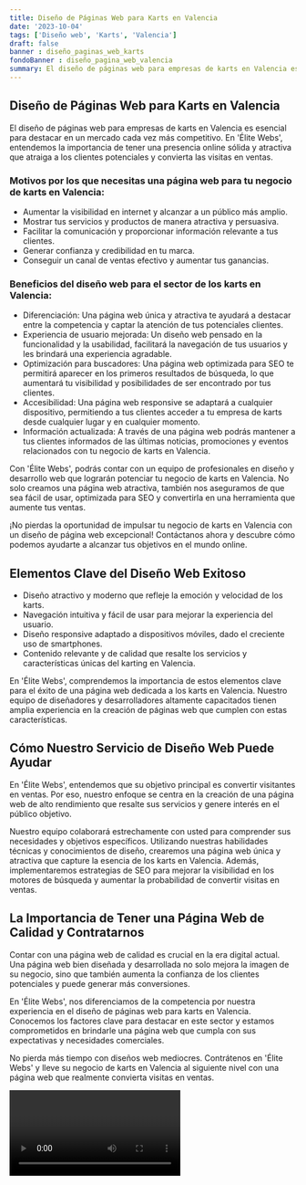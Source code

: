 ```yaml
---
title: Diseño de Páginas Web para Karts en Valencia
date: '2023-10-04'
tags: ['Diseño web', 'Karts', 'Valencia']
draft: false
banner : diseño_paginas_web_karts
fondoBanner : diseño_pagina_web_valencia
summary: El diseño de páginas web para empresas de karts en Valencia es esencial para destacar en un mercado cada vez más competitivo. En 'Élite Webs', entendemos la importancia de tener una presencia online sólida y atractiva que atraiga a los clientes potenciales y convierta las visitas en ventas.
---
```


## Diseño de Páginas Web para Karts en Valencia

El diseño de páginas web para empresas de karts en Valencia es esencial para destacar en un mercado cada vez más competitivo. En 'Élite Webs', entendemos la importancia de tener una presencia online sólida y atractiva que atraiga a los clientes potenciales y convierta las visitas en ventas.

### Motivos por los que necesitas una página web para tu negocio de karts en Valencia:

- Aumentar la visibilidad en internet y alcanzar a un público más amplio.
- Mostrar tus servicios y productos de manera atractiva y persuasiva.
- Facilitar la comunicación y proporcionar información relevante a tus clientes.
- Generar confianza y credibilidad en tu marca.
- Conseguir un canal de ventas efectivo y aumentar tus ganancias.

### Beneficios del diseño web para el sector de los karts en Valencia:

- Diferenciación: Una página web única y atractiva te ayudará a destacar entre la competencia y captar la atención de tus potenciales clientes.
- Experiencia de usuario mejorada: Un diseño web pensado en la funcionalidad y la usabilidad, facilitará la navegación de tus usuarios y les brindará una experiencia agradable.
- Optimización para buscadores: Una página web optimizada para SEO te permitirá aparecer en los primeros resultados de búsqueda, lo que aumentará tu visibilidad y posibilidades de ser encontrado por tus clientes.
- Accesibilidad: Una página web responsive se adaptará a cualquier dispositivo, permitiendo a tus clientes acceder a tu empresa de karts desde cualquier lugar y en cualquier momento.
- Información actualizada: A través de una página web podrás mantener a tus clientes informados de las últimas noticias, promociones y eventos relacionados con tu negocio de karts en Valencia.

Con 'Élite Webs', podrás contar con un equipo de profesionales en diseño y desarrollo web que lograrán potenciar tu negocio de karts en Valencia. No solo creamos una página web atractiva, también nos aseguramos de que sea fácil de usar, optimizada para SEO y convertirla en una herramienta que aumente tus ventas.

¡No pierdas la oportunidad de impulsar tu negocio de karts en Valencia con un diseño de página web excepcional! Contáctanos ahora y descubre cómo podemos ayudarte a alcanzar tus objetivos en el mundo online.

<GifSeo />

<Cta />

## Elementos Clave del Diseño Web Exitoso

- Diseño atractivo y moderno que refleje la emoción y velocidad de los karts.
- Navegación intuitiva y fácil de usar para mejorar la experiencia del usuario.
- Diseño responsive adaptado a dispositivos móviles, dado el creciente uso de smartphones.
- Contenido relevante y de calidad que resalte los servicios y características únicas del karting en Valencia.

En 'Élite Webs', comprendemos la importancia de estos elementos clave para el éxito de una página web dedicada a los karts en Valencia. Nuestro equipo de diseñadores y desarrolladores altamente capacitados tienen amplia experiencia en la creación de páginas web que cumplen con estas características.

## Cómo Nuestro Servicio de Diseño Web Puede Ayudar

En 'Élite Webs', entendemos que su objetivo principal es convertir visitantes en ventas. Por eso, nuestro enfoque se centra en la creación de una página web de alto rendimiento que resalte sus servicios y genere interés en el público objetivo.

Nuestro equipo colaborará estrechamente con usted para comprender sus necesidades y objetivos específicos. Utilizando nuestras habilidades técnicas y conocimientos de diseño, crearemos una página web única y atractiva que capture la esencia de los karts en Valencia. Además, implementaremos estrategias de SEO para mejorar la visibilidad en los motores de búsqueda y aumentar la probabilidad de convertir visitas en ventas.

## La Importancia de Tener una Página Web de Calidad y Contratarnos

Contar con una página web de calidad es crucial en la era digital actual. Una página web bien diseñada y desarrollada no solo mejora la imagen de su negocio, sino que también aumenta la confianza de los clientes potenciales y puede generar más conversiones.

En 'Élite Webs', nos diferenciamos de la competencia por nuestra experiencia en el diseño de páginas web para karts en Valencia. Conocemos los factores clave para destacar en este sector y estamos comprometidos en brindarle una página web que cumpla con sus expectativas y necesidades comerciales.

No pierda más tiempo con diseños web mediocres. Contrátenos en 'Élite Webs' y lleve su negocio de karts en Valencia al siguiente nivel con una página web que realmente convierta visitas en ventas.

<Video />

<CtaBot job='Karts' city='Valencia'/>

<Gmaps query='Valencia+españa+maps' />